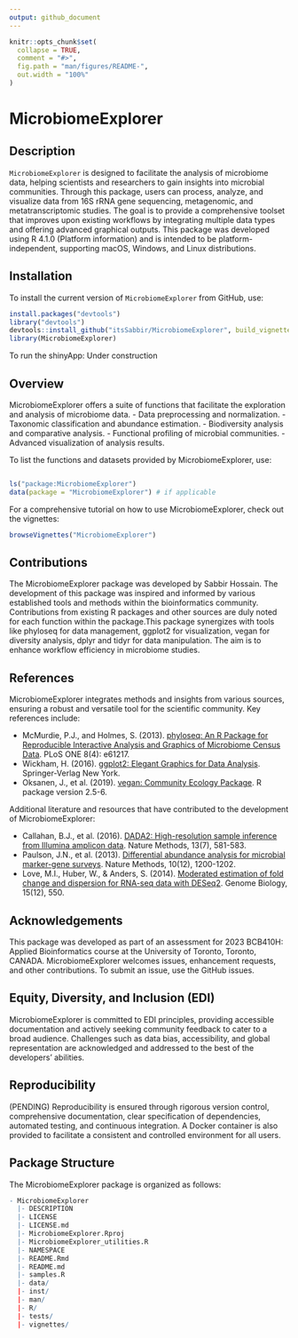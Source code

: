 ```yaml
---
output: github_document
---
```


<!-- README.md is generated from README.Rmd. Please edit that file -->

```r
knitr::opts_chunk$set(
  collapse = TRUE,
  comment = "#>",
  fig.path = "man/figures/README-",
  out.width = "100%"
)
```

# MicrobiomeExplorer


## Description

`MicrobiomeExplorer` is designed to facilitate the analysis of microbiome data, helping scientists and researchers to gain insights into microbial communities. Through this package, users can process, analyze, and visualize data from 16S rRNA gene sequencing, metagenomic, and metatranscriptomic studies. The goal is to provide a comprehensive toolset that improves upon existing workflows by integrating multiple data types and offering advanced graphical outputs. This package was developed using R 4.1.0 (Platform information) and is intended to be platform-independent, supporting macOS, Windows, and Linux distributions.

## Installation

To install the current version of `MicrobiomeExplorer` from GitHub, use:

```r
install.packages("devtools")
library("devtools")
devtools::install_github("itsSabbir/MicrobiomeExplorer", build_vignettes = TRUE)
library(MicrobiomeExplorer)
```
To run the shinyApp: Under construction


## Overview

MicrobiomeExplorer offers a suite of functions that facilitate the exploration and analysis of microbiome data. 
- Data preprocessing and normalization.
- Taxonomic classification and abundance estimation.
- Biodiversity analysis and comparative analysis.
- Functional profiling of microbial communities.
- Advanced visualization of analysis results.

To list the functions and datasets provided by MicrobiomeExplorer, use:

```r

ls("package:MicrobiomeExplorer")
data(package = "MicrobiomeExplorer") # if applicable

```

For a comprehensive tutorial on how to use MicrobiomeExplorer, check out the vignettes:

```r
browseVignettes("MicrobiomeExplorer")
```


## Contributions
The MicrobiomeExplorer package was developed by Sabbir Hossain. The development of this package was inspired and informed by various established tools and methods within the bioinformatics community. Contributions from existing R packages and other sources are duly noted for each function within the package.This package synergizes with tools like phyloseq for data management, ggplot2 for visualization, vegan for diversity analysis, dplyr and tidyr for data manipulation. The aim is to enhance workflow efficiency in microbiome studies.

## References

MicrobiomeExplorer integrates methods and insights from various sources, ensuring a robust and versatile tool for the scientific community. Key references include:

- McMurdie, P.J., and Holmes, S. (2013). [phyloseq: An R Package for Reproducible Interactive Analysis and Graphics of Microbiome Census Data](https://journals.plos.org/plosone/article?id=10.1371/journal.pone.0061217). PLoS ONE 8(4): e61217.
- Wickham, H. (2016). [ggplot2: Elegant Graphics for Data Analysis](https://ggplot2.tidyverse.org/reference/ggplot2-package.html). Springer-Verlag New York.
- Oksanen, J., et al. (2019). [vegan: Community Ecology Package](https://cran.r-project.org/web/packages/vegan/index.html). R package version 2.5-6.

Additional literature and resources that have contributed to the development of MicrobiomeExplorer:

- Callahan, B.J., et al. (2016). [DADA2: High-resolution sample inference from Illumina amplicon data](https://www.nature.com/articles/nmeth.3869). Nature Methods, 13(7), 581-583.
- Paulson, J.N., et al. (2013). [Differential abundance analysis for microbial marker-gene surveys](https://www.nature.com/articles/nmeth.2658). Nature Methods, 10(12), 1200-1202.
- Love, M.I., Huber, W., & Anders, S. (2014). [Moderated estimation of fold change and dispersion for RNA-seq data with DESeq2](https://genomebiology.biomedcentral.com/articles/10.1186/s13059-014-0550-8). Genome Biology, 15(12), 550.


## Acknowledgements
This package was developed as part of an assessment for 2023 BCB410H: Applied Bioinformatics course at the University of Toronto, Toronto, CANADA. MicrobiomeExplorer welcomes issues,
enhancement requests, and other contributions. To submit an issue, use the GitHub issues.

## Equity, Diversity, and Inclusion (EDI)
MicrobiomeExplorer is committed to EDI principles, providing accessible documentation and actively seeking community feedback to cater to a broad audience. Challenges such as data bias, accessibility, and global representation are acknowledged and addressed to the best of the developers' abilities.

## Reproducibility

(PENDING)
Reproducibility is ensured through rigorous version control, comprehensive documentation, clear specification of dependencies, automated testing, and continuous integration. A Docker container is also provided to facilitate a consistent and controlled environment for all users.

## Package Structure

The MicrobiomeExplorer package is organized as follows:

```r
- MicrobiomeExplorer
  |- DESCRIPTION
  |- LICENSE
  |- LICENSE.md
  |- MicrobiomeExplorer.Rproj
  |- MicrobiomeExplorer_utilities.R
  |- NAMESPACE
  |- README.Rmd
  |- README.md
  |- samples.R
  |- data/
  |- inst/
  |- man/
  |- R/
  |- tests/
  |- vignettes/
  
```
